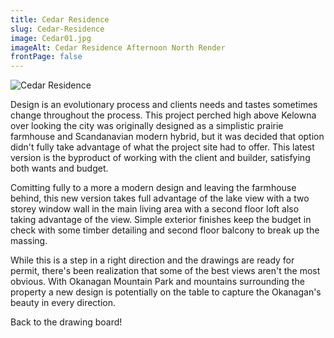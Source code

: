 ```yaml
---
title: Cedar Residence
slug: Cedar-Residence
image: Cedar01.jpg
imageAlt: Cedar Residence Afternoon North Render
frontPage: false
---
```


![Cedar Residence](Cedar01.jpg "Cedar Residence")

Design is an evolutionary process and clients needs and tastes sometimes change throughout the process. This project perched high above Kelowna over looking the city was originally designed as a simplistic prairie farmhouse and Scandanavian modern hybrid, but it was decided that option didn't fully take advantage of what the project site had to offer. This latest version is the byproduct of working with the client and builder, satisfying both wants and budget.

Comitting fully to a more a modern design and leaving the farmhouse behind, this new version takes full advantage of the lake view with a two storey window wall in the main living area with a second floor loft also taking advantage of the view. Simple exterior finishes keep the budget in check with some timber detailing and second floor balcony to break up the massing. 

While this is a step in a right direction and the drawings are ready for permit, there's been realization that some of the best views aren't the most obvious. With Okanagan Mountain Park and mountains surrounding the property a new design is potentially on the table to capture the Okanagan's beauty in every direction. 

Back to the drawing board!
